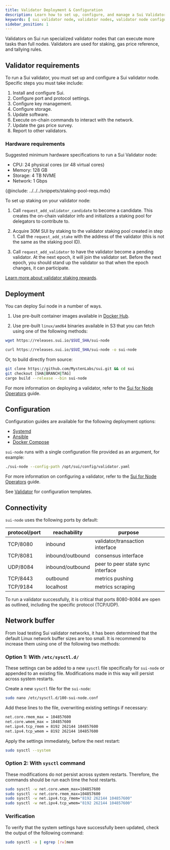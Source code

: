 ```yaml
---
title: Validator Deployment & Configuration
description: Learn how to set up, configure, and manage a Sui Validator node.
keywords: [ sui validator node, validator nodes, validator node configuration, configure validator node, set up validator node, manage validator ]
sidebar_position: 1
---
```


Validators on Sui run specialized validator nodes that can execute more tasks than full nodes. Validators are used for staking, gas price reference, and tallying rules.

## Validator requirements

To run a Sui validator, you must set up and configure a Sui validator node. Specific steps you must take include:

1. Install and configure Sui.
2. Configure port and protocol settings.
3. Configure key management.
4. Configure storage.
5. Update software.
6. Execute on-chain commands to interact with the network.
7. Update the gas price survey.
8. Report to other validators.

### Hardware requirements

Suggested minimum hardware specifications to run a Sui Validator node:

- CPU: 24 physical cores (or 48 virtual cores)
- Memory: 128 GB
- Storage: 4 TB NVME
- Network: 1 Gbps

{@include: ../../../snippets/staking-pool-reqs.mdx}

To set up staking on your validator node:

1. Call `request_add_validator_candidate` to become a candidate. This creates the on-chain validator info and initializes a staking pool for delegators to contribute to.

2. Acquire 30M SUI by staking to the validator staking pool created in step 1. Call the `request_add_stake` with the address of the validator (this is not the same as the staking pool ID).

3. Call `request_add_validator` to have the validator become a pending validator. At the next epoch, it will join the validator set. Before the next epoch, you should stand up the validator so that when the epoch changes, it can participate.

[Learn more about validator staking rewards](./validator-rewards.mdx).

## Deployment

You can deploy Sui node in a number of ways.

1. Use pre-built container images available in [Docker Hub](https://hub.docker.com/r/mysten/sui-node/tags).

2. Use pre-built `linux/amd64` binaries available in S3 that you can fetch using one of the following methods:

```sh
wget https://releases.sui.io/$SUI_SHA/sui-node
```

```sh
curl https://releases.sui.io/$SUI_SHA/sui-node -o sui-node
```

Or, to build directly from source:

```sh
git clone https://github.com/MystenLabs/sui.git && cd sui
git checkout [SHA|BRANCH|TAG]
cargo build --release --bin sui-node
```

For more information on deploying a validator, refer to the [Sui for Node Operators](https://github.com/MystenLabs/sui/blob/main/nre/sui_for_node_operators.md) guide.

## Configuration

Configuration guides are available for the following deployment options:

- [Systemd](https://github.com/MystenLabs/sui/blob/main/nre/systemd/README.md)
- [Ansible](https://github.com/MystenLabs/sui/blob/main/nre/ansible/README.md)
- [Docker Compose](https://github.com/MystenLabs/sui/blob/main/nre/docker/README.md)

`sui-node` runs with a single configuration file provided as an argument, for example:

```sh 
./sui-node --config-path /opt/sui/config/validator.yaml
```

For more information on configuring a validator, refer to the [Sui for Node Operators](https://github.com/MystenLabs/sui/blob/main/nre/sui_for_node_operators.md) guide.

See [Validator](https://github.com/MystenLabs/sui/blob/main/nre/config/validator.yaml) for configuration templates.

## Connectivity

`sui-node` uses the following ports by default:

| protocol/port | reachability     | purpose                           |
| ------------- | ---------------- | --------------------------------- |
| TCP/8080      | inbound          | validator/transaction interface   |
| TCP/8081      | inbound/outbound | consensus interface               |
| UDP/8084      | inbound/outbound | peer to peer state sync interface |
| TCP/8443      | outbound         | metrics pushing                   |
| TCP/9184      | localhost        | metrics scraping                  |

To run a validator successfully, it is critical that ports 8080-8084 are open as outlined, including the specific protocol (TCP/UDP).

## Network buffer

From load testing Sui validator networks, it has been determined that the default Linux network buffer sizes are too small.
It is recommend to increase them using one of the following two methods:

### Option 1: With `/etc/sysctl.d/`

These settings can be added to a new `sysctl` file specifically for `sui-node` or appended to an existing file. Modifications made in this way will persist across system restarts.

Create a new `sysctl` file for the `sui-node`:

```sh
sudo nano /etc/sysctl.d/100-sui-node.conf
```

Add these lines to the file, overwriting existing settings if necessary:

```sh 
net.core.rmem_max = 104857600
net.core.wmem_max = 104857600
net.ipv4.tcp_rmem = 8192 262144 104857600
net.ipv4.tcp_wmem = 8192 262144 104857600
```

Apply the settings immediately, before the next restart:

```sh
sudo sysctl --system
```

### Option 2: With `sysctl` command

These modifications do not persist across system restarts. Therefore, the commands should be run each time the host restarts.

```sh
sudo sysctl -w net.core.wmem_max=104857600
sudo sysctl -w net.core.rmem_max=104857600
sudo sysctl -w net.ipv4.tcp_rmem="8192 262144 104857600"
sudo sysctl -w net.ipv4.tcp_wmem="8192 262144 104857600"
```

### Verification

To verify that the system settings have successfully been updated, check the output of the following command:

```sh
sudo sysctl -a | egrep [rw]mem
```

